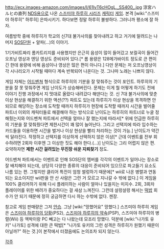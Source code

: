 http://ecx.images-amazon.com/images/I/61IvT6cHOgL._SS400_.jpg
涼宮ハルヒの直列
[[NDS]]용으로 나온 [[스즈미야 하루히 시리즈]] [[캐릭터]] [[게임]]. 본격 [wiki:"스즈미야 하루히" 하루히] 은따시키기. 하다보면 정말 하루히 불쌍하다. 그러니까 평소에 잘 하자.

여름방학 중에 하루히가 학교의 신7대 불가사의를 찾아내려고 하고 거기에 말려드는 나머지 [[SOS단]]원 + 알파(…)의 이야기.

1기가비트짜리 롬카트리지를 사용했지만 은근히 음성이 많이 들어갔고 보컬곡이 들어간 오프닝 영상과 엔딩 영상도 준비되어 있다.[* 롬 용량은 128메가바이트 정도로 큰 편이긴 한데 용량에 비해 음성이나 영상은 많은 편이 아니다.] 다만 문제는 저 오프닝영상이 각 시나리오가 시작될 때마다 계속 반복되어 나온다는 것. 그나마 노래는 나쁘지 않다.

게임 자체는 [[어드벤쳐]] 형식으로 하루히의 기분을 잘 맞춰주는 것이 포인트. 하루히의 기분을 잘 못 맞춰주면 게임 난이도가 상승해버린다. 문제는 이게 뭘 어떻게 하기도 전에 이야기 진행 과정에서 지 멋대로 올랐다 내려갔다 해댄다는 것. 신 7대 불가사의에 맞춘 이상 현상을 해결하기 위한 액션(??) 파트도 있는데 하루히가 이상 현상을 목격하면 안 되므로 해당하는 장소에 도착할 때까지 하루히가 현장에 도착할 때까지 시간을 벌어줄 파트너 이외의 캐릭터들로 해결해야 하는 방식으로 난이도는 하루히의 파트너로 누굴 정해줬는지와 어드벤쳐 파트에서 선택을 얼마나 잘 했는지에 따라서[* 위에 언급한 하루히의 기분을 잘 맞춰줬다면 제한시간이 꽤 많이 늘어난다. 그리고 선택지에 따라 입수하는 카드들을 이용하면 시간을 벌거나 이상 현상을 빨리 처리하는 것이 가능.] 난이도가 약간 씩 달라진다. 작정하고 선택지를 이상하게 선택하지 않은 이상[* 근데 이벤트를 전부 회수하려면 2회차 이후엔 그 이상한 짓도 해야 한다.(...)] 난이도는 그리 어렵지 않은 편. 요약하자면 '''제한 시간 걸려있는 무진장 쉬운 지뢰찾기''' 정도. 

어드벤쳐 파트에서는 이벤트로 인해 SOS단의 멤버를 각각의 이벤트가 일어나는 장소로 잘 배치해야 되는데, 상당히 다양한 종류의 대응이 준비되어 있으므로 파고들기 요소도 나름 있는 편. 그렇지만 클리어 특전이 엄청 썰렁하기 때문에[* wii로 나온 병렬과 연동되는 요소이지만 wii판을 안 산 사람은 그런 거 모르고 지나갈 수 밖에 없다.] 이 게임을 100% 클리어하기 위해 다시 플레이하는 사람이 얼마나 있을지는 미지수. 2회, 3회차 플레이어를 위한 배려가 중요하다는 걸 새삼 느껴진다. 그런데 설렁설렁 해서는 [[떡밥]] 회수가 안 되기 때문에 정히 궁금하면 다시 하는 수밖에 없다. 젠장.

참고로 게임 판매량은 그저 [[안습]]. 그냥 [wiki:"망했어요" 망했다.] 스즈미야 하루히 게임은 [[스즈미야 하루히의 당황]](PS2), [[스즈미야 하루히의 약속]](PSP), 스즈미야 하루히의 병렬(Wii) 등 엑박이랑 PC 빼고는 다 나왔는데 모조리 망했다. 덕분에 [wiki:"나가토 유키" 나가토] 성격에 대한 큰 떡밥[* "나가토 유키의 그런 성격은 하루히가 원했기 때문이 아닐까?" 하는 것.]이 본작에서 터졌음에도 논의조차 되지 않는다.

[[각주]]
